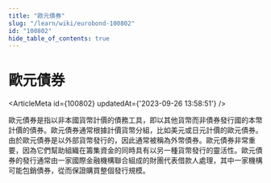```yaml
---
title: "歐元債券"
slug: "/learn/wiki/eurobond-100802"
id: "100802"
hide_table_of_contents: true
---
```



# 歐元債券

<ArticleMeta id={100802} updatedAt={'2023-09-26 13:58:51'} />
<div className='border-solid border-b border-t-0 my-4 border-[var(--ifm-color-gray-300)]' />

歐元債券是指以非本國貨幣計價的債務工具，即以其他貨幣而非債券發行國的本幣計價的債券。歐元債券通常根據計價貨幣分組，比如美元或日元計價的歐元債券。由於歐元債券是以外部貨幣發行的，因此通常被稱為外幣債券。歐元債券非常重要，因為它們幫助組織在籌集資金的同時具有以另一種貨幣發行的靈活性。歐元債券的發行通常由一家國際金融機構聯合組成的財團代表借款人處理，其中一家機構可能包銷債券，從而保證購買整個發行規模。
